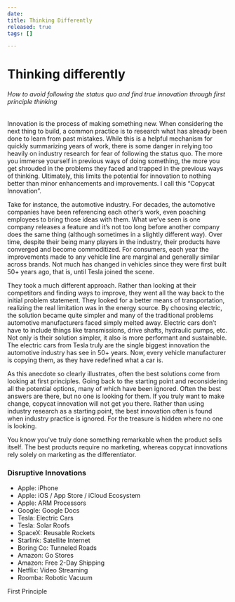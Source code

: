 ```yaml
---
date: 
title: Thinking Differently
released: true
tags: []

---
```

# Thinking differently

###### How to avoid following the status quo and find true innovation through first principle thinking

Innovation is the process of making something new. When considering the next thing to build, a common practice is to research what has already been done to learn from past mistakes. While this is a helpful mechanism for quickly summarizing years of work, there is some danger in relying too heavily on industry research for fear of following the status quo. The more you immerse yourself in previous ways of doing something, the more you get shrouded in the problems they faced and trapped in the previous ways of thinking. Ultimately, this limits the potential for innovation to nothing better than minor enhancements and improvements. I call this “Copycat Innovation”.

Take for instance, the automotive industry. For decades, the automotive companies have been referencing each other’s work, even poaching employees to bring those ideas with them. What we’ve seen is one company releases a feature and it’s not too long before another company does the same thing (although sometimes in a slightly different way). Over time, despite their being many players in the industry, their products have converged and become commoditized. For consumers, each year the improvements made to any vehicle line are marginal and generally similar across brands. Not much has changed in vehicles since they were first built 50+ years ago, that is, until Tesla joined the scene.

They took a much different approach. Rather than looking at their competitors and finding ways to improve, they went all the way back to the initial problem statement. They looked for a better means of transportation, realizing the real limitation was in the energy source. By choosing electric, the solution became quite simpler and many of the traditional problems automotive manufacturers faced simply melted away. Electric cars don’t have to include things like transmissions, drive shafts, hydraulic pumps, etc. Not only is their solution simpler, it also is more performant and sustainable. The electric cars from Tesla truly are the single biggest innovation the automotive industry has see in 50+ years. Now, every vehicle manufacturer is copying them, as they have redefined what a car is.

As this anecdote so clearly illustrates, often the best solutions come from looking at first principles. Going back to the starting point and reconsidering all the potential options, many of which have been ignored. Often the best answers are there, but no one is looking for them. If you truly want to make change, copycat innovation will not get you there. Rather than using industry research as a starting point, the best innovation often is found when industry practice is ignored. For the treasure is hidden where no one is looking.

You know you've truly done something remarkable when the product sells itself. The best products require no marketing, whereas copycat innovations rely solely on marketing as the differentiator.

### Disruptive Innovations

* Apple: iPhone
* Apple: iOS / App Store / iCloud Ecosystem
* Apple: ARM Processors
* Google: Google Docs
* Tesla: Electric Cars
* Tesla: Solar Roofs
* SpaceX: Reusable Rockets
* Starlink: Satellite Internet
* Boring Co: Tunneled Roads
* Amazon: Go Stores
* Amazon: Free 2-Day Shipping
* Netflix: Video Streaming
* Roomba: Robotic Vacuum

First Principle